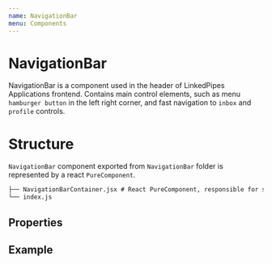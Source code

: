 ```yaml
---
name: NavigationBar
menu: Components
---
```



# NavigationBar

NavigationBar is a component used in the header of LinkedPipes Applications frontend. Contains main control elements, such as menu `hamburger button` in the left right corner, and fast navigation to `inbox` and `profile` controls.

# Structure

`NavigationBar` component exported from `NavigationBar` folder is represented by a react `PureComponent`.

```.md
├── NavigationBarContainer.jsx # React PureComponent, responsible for states and UI
└── index.js
```

## Properties

<Props of={NavigationBarDemo} />

## Example

<Playground>
  <NavigationBarDemo />
</Playground>
